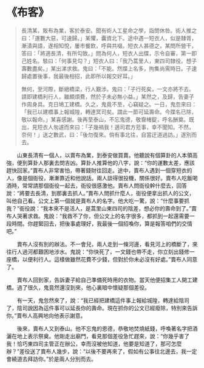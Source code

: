 # 《布客》

> 長清某，販布為業，客於泰安。聞有術人工星命之學，詣問休咎。術人推之曰：「運數大惡，可速歸。」某懼，囊資北下。途中遇一短衣人，似是隸胥，漸漬與語，遂相知悅，屢市餐飲，呼與共啜。短衣人甚德之，某問所營干，答曰：「將適長清，有所勾致。」問為何人，短衣人出牒，示令自審，第一即己姓名。駭曰：「何事見勾？」短衣人曰：「我乃蒿里人，東四司隸役。想子壽數盡矣。」某出涕求救。鬼曰：「不能。然牒上名多，拘集尚需時日。子速歸處置後事，我最後相招，此即所以報交好耳。」
>
> 無何，至河際，斷絕橋梁，行人艱涉。鬼曰：「子行死矣，一文亦將不去。請即建橋利行人，雖頗煩費，然於子未必無小益。」某然之，及歸，告妻子作周身具。克日鳩工建橋。久之，鬼竟不至，心竊疑之。一日，鬼忽來曰：「我已以建橋事上報城隍，轉達冥司矣。謂此一節可延壽命。今牒名已除，敬以報命。」某喜感謝。後再至泰山，不忘鬼德，敬齎楮錠，呼名酬奠。既出，見短衣人匆遽而來曰：「子幾禍我！適司君方蒞事，幸不聞知。不然，奈何！」送之數武，曰：「後勿復來。倘有事北往，自當迂道過訪。」遂別而去。

&emsp;&emsp;山東長清有一個人，以賣布為業，到泰安做買賣。他聽說有個算卦的人本領高強，便到算卦人那裏去問吉凶。算卦人推算他的八字，說：“你的運數太差，應該趕快回家。”賣布人非常害怕，帶著錢財往回走。途中，賣布人遇到一個穿短衣的人，像是個衙役，漸漸靠近和他說話。兩人談得很投機，關係很好。賣布人吃飯喝酒時，常常請那個衙役一起去，衙役很感激他。賣布人問衙役幹什麼去，回答說：“將要去長清，到那裏去抓人。”賣布人問抓什麼人，衙役便拿出抓人的公文，叫他自己看。公文上第一個就是賣布人的名字。他大吃一驚，說：“什麼事要抓我？”衙役說：“我本來不是活人，是蒿里山東四司的陰差，想必你的壽命到了。”賣布人哭著求救。鬼說：“我救不了你，但公文上的名字很多，都抓到一起還需要一段時間。你趕緊回去，把後事處理好，我最後一個招喚你，算是報答咱們的交情吧。”

&emsp;&emsp;賣布人沒有別的辦法。不一會兒，兩人走到一條河邊，看見河上的橋斷了，來往行人過河都艱困地涉水。鬼說：“你快死了，一文錢也帶不走，你立刻出錢修一座橋，以便利行人。這樣做雖然花費不少錢，但對於你未必沒有好處。”賣布人同意了。

&emsp;&emsp;賣布人回到家，告訴妻子給自己準備死時用的衣物。當天他便招集工人開工建橋。過了很久，鬼竟然還沒到來，他心裏暗中懷疑那個差役。

&emsp;&emsp;有一天，鬼忽然來了，說：“我已經把建橋這件事上報給城隍，轉達給陰司了，陰司說因為這件事可以延長你的壽命。現在抓你的公文已經廢除，特別來告訴你。”賣布人高興地向他表示謝意。

&emsp;&emsp;後來，賣布人又到泰山。他不忘鬼的恩德，恭敬地焚燒紙錢，呼喚著名字把酒灑在地上表示祭奠。他剛走出廟門，看見那個差役急忙趕來，說：“你幾乎害了我！恰巧東四司主管正在辦公，幸而沒被他知道，他要是知道了，那可怎麼辦？”差役送了賣布人幾步，說：“以後不要再來了，假如有公事往北邊去，我一定會繞道去拜訪你。”於是兩人分別而去。
